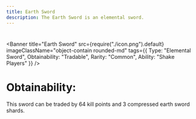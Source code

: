 ```yaml
---
title: Earth Sword
description: The Earth Sword is an elemental sword.
---
```

#


<Banner 
   title="Earth Sword"
   src={require("./icon.png").default}
   imageClassName="object-contain rounded-md"
   tags={{
      Type: "Elemental Sword", 
      Obtainability: "Tradable",
      Rarity: "Common",
      Ability: "Shake Players"
   }}
/>

<div className="mt-6" />

# Obtainability:
This sword can be traded by 64 kill points and 3 compressed earth sword shards.
